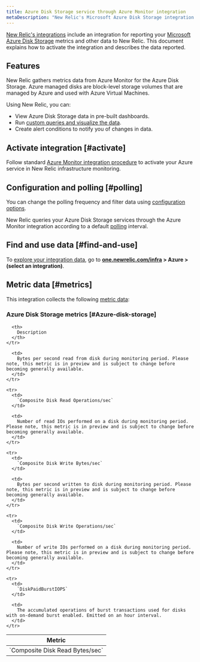 ```yaml
---
title: Azure Disk Storage service through Azure Monitor integration
metaDescription: "New Relic's Microsoft Azure Disk Storage integration: what data it reports and how to enable it."
---
```


[New Relic's integrations](/docs/infrastructure/integrations-getting-started/getting-started/introduction-infrastructure-integrations) include an integration for reporting your [Microsoft Azure Disk Storage](https://azure.microsoft.com/en-us/products/storage/disks/) metrics and other data to New Relic. This document explains how to activate the integration and describes the data reported.

## Features

New Relic gathers metrics data from Azure Monitor for the Azure Disk Storage. Azure managed disks are block-level storage volumes that are managed by Azure and used with Azure Virtual Machines.

Using New Relic, you can:

* View Azure Disk Storage data in pre-built dashboards.
* Run [custom queries and visualize the data](/docs/infrastructure/integrations-getting-started/getting-started/use-integration-data-new-relic-insights).
* Create alert conditions to notify you of changes in data.

## Activate integration [#activate]

Follow standard [Azure Monitor integration procedure](/docs/infrastructure/microsoft-azure-integrations/azure-integrations-list/azure-monitor) to activate your Azure service in New Relic infrastructure monitoring.

## Configuration and polling [#polling]

You can change the polling frequency and filter data using [configuration options](/docs/infrastructure/microsoft-azure-integrations/azure-integrations-list/azure-monitor/#settings).

New Relic queries your Azure Disk Storage services through the Azure Monitor integration according to a default [polling](/docs/infrastructure/microsoft-azure-integrations/azure-integrations-list/azure-monitor/#settings) interval.

## Find and use data [#find-and-use]

To [explore your integration data](/docs/infrastructure/integrations/find-use-infrastructure-integration-data), go to **[one.newrelic.com/infra](https://one.newrelic.com/infra) > Azure > (select an integration)**.

## Metric data [#metrics]

This integration collects the following [metric data](/docs/infrastructure/integrations-getting-started/getting-started/understand-integration-data-data-types#metric):

### Azure Disk Storage metrics [#Azure-disk-storage]

<table>
  <thead>
    <tr>
      <th style={{ width: "300px" }}>
        Metric
      </th>

      <th>
        Description
      </th>
    </tr>
  </thead>

  <tbody>
    <tr>
      <td>
        `Composite Disk Read Bytes/sec`
      </td>

      <td>
        Bytes per second read from disk during monitoring period. Please note, this metric is in preview and is subject to change before becoming generally available.
      </td>
    </tr>

    <tr>
      <td>
        `Composite Disk Read Operations/sec`
      </td>

      <td>
        Number of read IOs performed on a disk during monitoring period. Please note, this metric is in preview and is subject to change before becoming generally available.
      </td>
    </tr>

    <tr>
      <td>
        `Composite Disk Write Bytes/sec`
      </td>

      <td>
        Bytes per second written to disk during monitoring period. Please note, this metric is in preview and is subject to change before becoming generally available.
      </td>
    </tr>

    <tr>
      <td>
        `Composite Disk Write Operations/sec`
      </td>

      <td>
        Number of write IOs performed on a disk during monitoring period. Please note, this metric is in preview and is subject to change before becoming generally available.
      </td>
    </tr>

    <tr>
      <td>
        `DiskPaidBurstIOPS`
      </td>

      <td>
        The accumulated operations of burst transactions used for disks with on-demand burst enabled. Emitted on an hour interval.
      </td>
    </tr>
  </tbody>
</table>
